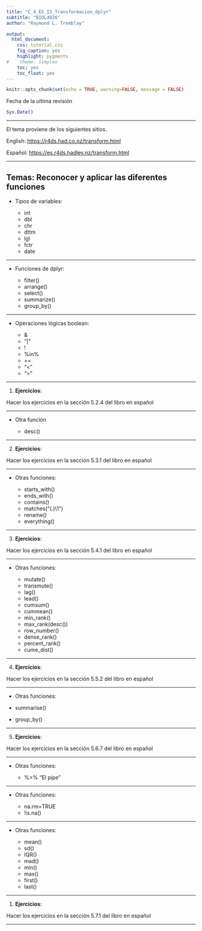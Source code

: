 ```yaml
---
title: "C_4_E5_I3_Transformacion_dplyr"
subtitle: "BIOL4026"
author: "Raymond L. Tremblay"

output:
  html_document:
    css: tutorial.css
    fig_caption: yes
    highlight: pygments
#    theme: simplex
    toc: yes
    toc_float: yes
---
```


```r
knitr::opts_chunk$set(echo = TRUE, warning=FALSE, message = FALSE)
```

```{=html}
<style>
.list-group-item.active, .list-group-item.active:focus, .list-group-item.active:hover {
    background-color: #7b802a;
}
</style>
```


Fecha de la ultima revisión
```r

Sys.Date()
```

***


El tema proviene de los siguientes sitios.

English:
 <https://r4ds.had.co.nz/transform.html>
 
Español:
 <https://es.r4ds.hadley.nz/transform.html>
 
 
***


## Temas: Reconocer y aplicar las diferentes funciones

- Tipos de variables:
  
    - int
    - dbl
    - chr
    - dttm
    - lgl
    - fctr
    - date
 
 *** 
- Funciones de dplyr:
  
   - filter()
   - arrange()
   - select()
   - summarize()
   - group_by()
   
***  
- Operaciones lógicas boolean:
  
   - &
   - "|"
   - !
   - %in%
   - ==
   - "<"
   - ">"
   
 
***

1. **Ejercicios**:

 Hacer los ejercicios en la sección 5.2.4 del libro en español
 
 
   

***

- Otra función

  - desc()
   

***

2. **Ejercicios**:

Hacer los ejercicios en la sección 5.3.1 del libro en español

***

- Otras funciones:

  - starts_with()
  - ends_with()
  - contains()
  - matches("(.)\\1")
  - rename()
  - everything()
 
 
***

3.  **Ejercicios**:

Hacer los ejercicios en la sección 5.4.1 del libro en español

***

- Otras funciones:
 
  - mutate()
  - transmute()
  - lag()
  - lead()
  - cumsum()
  - cummean()
  - min_rank()
  - max_rank(desc())
  - row_number()
  - dense_rank()
  - percent_rank()
  - cume_dist()
  
  
***

4.  **Ejercicios**:

Hacer los ejercicios en la sección 5.5.2 del libro en español

***

- Otras funciones:

 - summarise()
 - group_by()
 

***

5.  **Ejercicios**:

Hacer los ejercicios en la sección 5.6.7 del libro en español

***

- Otras funciones:

  - %>%  "El pipe"
 

***

- Otras funciones:
 
  - na.rm=TRUE
  - !is.na()
 

***

- Otras funciones:

  - mean()
  - sd()
  - IQR()
  - mad()
  - min()
  - max()
  - first()
  - last()
  
  
***

1.  **Ejercicios**:


Hacer los ejercicios en la sección 5.7.1 del libro en español

***
 
 
 
 
   

    